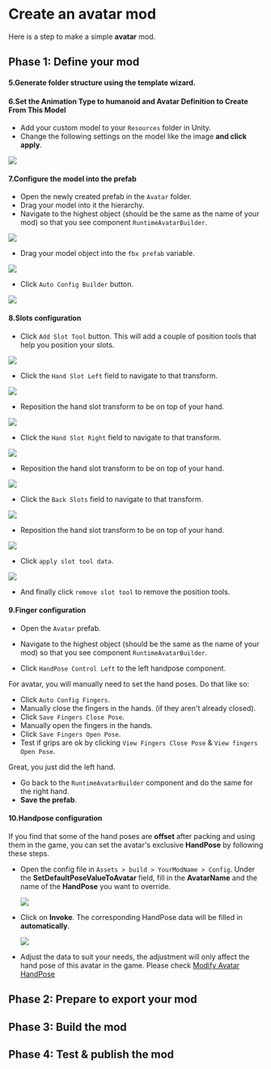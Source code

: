 
# Create an avatar mod

Here is a step to make a simple **avatar** mod.

## Phase 1: Define your mod

<ModTutorialFragmentStepOpenUnity />

#### 5.Generate folder structure using the template wizard.

<ModTutorialFragmentStepTemplateWizard modType="Avatar" />

#### 6.Set the Animation Type to humanoid and Avatar Definition to Create From This Model

* Add your custom model to your `Resources` folder in Unity.
* Change the following settings on the model like the image **and click apply**.

![](4.create-a-role-mod/model.png)

#### 7.Configure the model into the prefab

* Open the newly created prefab in the `Avatar` folder.
* Drag your model into it the hierarchy.
* Navigate to the highest object (should be the same as the name of your mod) so that you see component `RuntimeAvatarBuilder`.

![](create-an-avatar-mod/runtime-avatar-builder.png)

* Drag your model object into the `fbx prefab` variable.

![](create-an-avatar-mod/fbx-prefab.png)

* Click `Auto Config Builder` button.

![](create-an-avatar-mod/auto-config-builder.png)

#### 8.Slots configuration

* Click `Add Slot Tool` button. This will add a couple of position tools that help you position your slots.

![](create-an-avatar-mod/add-slot-tool.png)

* Click the `Hand Slot Left` field to navigate to that transform.

![](create-an-avatar-mod/click-left-hand-slot.png)

* Reposition the hand slot transform to be on top of your hand.

![](create-an-avatar-mod/position-left-hand-slot.png)

* Click the `Hand Slot Right` field to navigate to that transform.

![](create-an-avatar-mod/click-right-hand-slot.png)

* Reposition the hand slot transform to be on top of your hand.

![](create-an-avatar-mod/position-right-hand-slot.png)

* Click the `Back Slots` field to navigate to that transform.

![](create-an-avatar-mod/click-back-slot.png)

* Reposition the hand slot transform to be on top of your hand.

![](create-an-avatar-mod/apply-slot-tool.png)

* Click `apply slot tool data`.

![](create-an-avatar-mod/remove-slot-tool.png)

* And finally click `remove slot tool` to remove the position tools.

#### 9.Finger configuration

* Open the `Avatar` prefab.
* Navigate to the highest object (should be the same as the name of your mod) so that you see component `RuntimeAvatarBuilder`.

* Click `HandPose Control Left` to the left handpose component.

For avatar, you will manually need to set the hand poses. Do that like so:

* Click `Auto Config Fingers`.
* Manually close the fingers in the hands. (if they aren't already closed).
* Click `Save Fingers Close Pose`.
* Manually open the fingers in the hands.
* Click `Save Fingers Open Pose`.
* Test if grips are ok by clicking `View Fingers Close Pose`  &  `View fingers Open Pose`.

Great, you just did the left hand.

* Go back to the `RuntimeAvatarBuilder` component and do the same for the right hand.
* **Save the prefab**.

#### 10.Handpose configuration

If you find that some of the hand poses are **offset** after packing and using them in the game, you can set the avatar's exclusive **HandPose** by following these steps.

* Open the config file in `Assets > build > YourModName > Config`. Under the **SetDefaultPoseValueToAvatar** field, fill in the **AvatarName** and the name of the **HandPose** you want to override.

  ![](create-an-avatar-mod/FillHandPose.png)

* Click on **Invoke**. The corresponding HandPose data will be filled in **automatically**.

  ![](create-an-avatar-mod/AutoFillHandPose.png)

* Adjust the data to suit your needs, the adjustment will only affect the hand pose of this avatar in the game. Please check [Modify Avatar HandPose](../tutorials-advanced/10.modify-avatar-hand-pose.md)

## Phase 2: Prepare to export your mod

<ModTutorialFragmentStepCreateIcon modType="Avatar" />

## Phase 3: Build the mod

<ModTutorialFragmentPhaseBuild />

## Phase 4: Test & publish the mod

<ModTutorialFragmentPhaseTest />